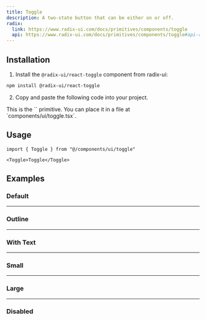 ```yaml
---
title: Toggle
description: A two-state button that can be either on or off.
radix:
  link: https://www.radix-ui.com/docs/primitives/components/toggle
  api: https://www.radix-ui.com/docs/primitives/components/toggle#api-reference
---
```


<ComponentExample src="/components/examples/toggle/demo.tsx">
  <ToggleDemo />
</ComponentExample>

## Installation

1. Install the `@radix-ui/react-toggle` component from radix-ui:

```bash
npm install @radix-ui/react-toggle
```

2. Copy and paste the following code into your project.

<ComponentSource src="/components/ui/toggle.tsx" />

<Callout>
  This is the `<Toggle />` primitive. You can place it in a file at
  `components/ui/toggle.tsx`.
</Callout>

## Usage

```tsx
import { Toggle } from "@/components/ui/toggle"
```

```tsx
<Toggle>Toggle</Toggle>
```

## Examples

### Default

<ComponentExample src="/components/examples/toggle/demo.tsx">
  <ToggleDemo />
</ComponentExample>

---

### Outline

<ComponentExample src="/components/examples/toggle/outline.tsx">
  <ToggleOutline />
</ComponentExample>

---

### With Text

<ComponentExample src="/components/examples/toggle/with-text.tsx">
  <ToggleWithText />
</ComponentExample>

---

### Small

<ComponentExample src="/components/examples/toggle/sm.tsx">
  <ToggleSm />
</ComponentExample>

---

### Large

<ComponentExample src="/components/examples/toggle/lg.tsx">
  <ToggleLg />
</ComponentExample>

---

### Disabled

<ComponentExample src="/components/examples/toggle/disabled.tsx">
  <ToggleDisabled />
</ComponentExample>
